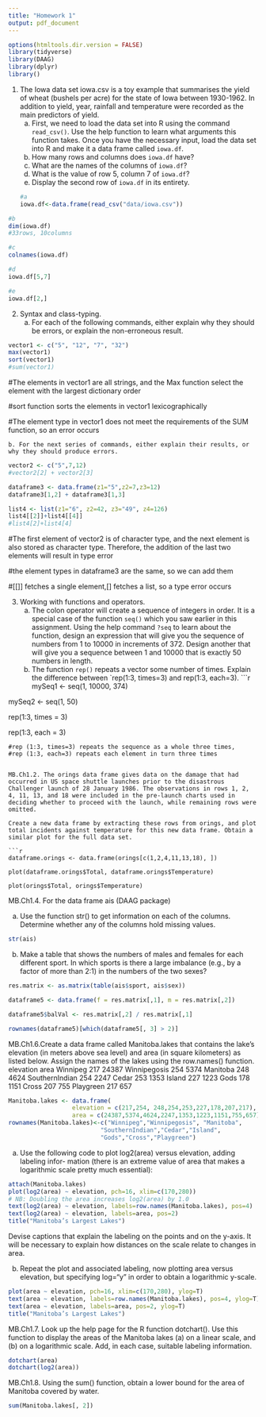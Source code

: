 ```yaml
---
title: "Homework 1"
output: pdf_document
---
```

```r
options(htmltools.dir.version = FALSE)
library(tidyverse)
library(DAAG)
library(dplyr)
library()
```

1. The Iowa data set iowa.csv is a toy example that summarises the yield of wheat (bushels per acre) for the state of Iowa between 1930-1962. In addition to yield, year, rainfall and temperature were recorded as the main predictors of yield.
    a. First, we need to load the data set into R using the command `read_csv()`. Use the help function to learn what arguments this function takes. Once you have the necessary input, load the data set into R and make it a data frame called `iowa.df`.
    b. How many rows and columns does `iowa.df` have?
    c. What are the names of the columns of `iowa.df`?
    d. What is the value of row 5, column 7 of `iowa.df`?
    e. Display the second row of `iowa.df` in its entirety.
```r
#a
iowa.df<-data.frame(read_csv("data/iowa.csv"))
```

```r
#b
dim(iowa.df)
#33rows, 10columns

#c
colnames(iowa.df)

#d
iowa.df[5,7]

#e
iowa.df[2,]
```

2. Syntax and class-typing.
    a. For each of the following commands, either explain why they should be errors, or explain the non-erroneous result.

```r
vector1 <- c("5", "12", "7", "32")
max(vector1)
sort(vector1)
#sum(vector1)
```
#The elements in vector1 are all strings, and the Max function select the element with the largest dictionary order

#sort function sorts the elements in vector1 lexicographically

#The element type in vector1 does not meet the requirements of the SUM function, so an error occurs


    b. For the next series of commands, either explain their results, or why they should produce errors.

```r
vector2 <- c("5",7,12)
#vector2[2] + vector2[3]

dataframe3 <- data.frame(z1="5",z2=7,z3=12)
dataframe3[1,2] + dataframe3[1,3]

list4 <- list(z1="6", z2=42, z3="49", z4=126)
list4[[2]]+list4[[4]]
#list4[2]+list4[4]
```

#The first element of vector2 is of character type, and the next element is also stored as character type. Therefore, the addition of the last two elements will result in type error

#the element types in dataframe3 are the same, so we can add them

#[[]] fetches a single element,[] fetches a list, so a type error occurs

3. Working with functions and operators.
    a. The colon operator will create a sequence of integers in order. It is a special case of the function `seq()` which you saw earlier in this assignment. Using the help command `?seq` to learn about the function, design an expression that will give you the sequence of numbers from 1 to 10000 in increments of 372. Design another that will give you a sequence between 1 and 10000 that is exactly 50 numbers in length.
    b. The function `rep()` repeats a vector some number of times. Explain the difference between `rep(1:3, times=3) and rep(1:3, each=3).
```r
mySeq1 <- seq(1, 10000, 374)

mySeq2 <- seq(1, 50)

rep(1:3, times = 3)

rep(1:3, each = 3)

```
#rep (1:3, times=3) repeats the sequence as a whole three times,
#rep (1:3, each=3) repeats each element in turn three times


MB.Ch1.2. The orings data frame gives data on the damage that had occurred in US space shuttle launches prior to the disastrous Challenger launch of 28 January 1986. The observations in rows 1, 2, 4, 11, 13, and 18 were included in the pre-launch charts used in deciding whether to proceed with the launch, while remaining rows were omitted.

Create a new data frame by extracting these rows from orings, and plot total incidents against temperature for this new data frame. Obtain a similar plot for the full data set.

```r
dataframe.orings <- data.frame(orings[c(1,2,4,11,13,18), ])

plot(dataframe.orings$Total, dataframe.orings$Temperature)

plot(orings$Total, orings$Temperature)

```
MB.Ch1.4. For the data frame ais (DAAG package)

(a) Use the function str() to get information on each of the columns. Determine whether any of the columns hold missing values.

```r
str(ais)
```

(b) Make a table that shows the numbers of males and females for each different sport. In which sports is there a large imbalance (e.g., by a factor of more than 2:1) in the numbers of the two sexes?

```r
res.matrix <- as.matrix(table(ais$sport, ais$sex))

dataframe5 <- data.frame(f = res.matrix[,1], m = res.matrix[,2])

dataframe5$balVal <- res.matrix[,2] / res.matrix[,1]

rownames(dataframe5)[which(dataframe5[, 3] > 2)]

```

MB.Ch1.6.Create a data frame called Manitoba.lakes that contains the lake’s elevation (in meters above sea level) and area (in square kilometers) as listed below. Assign the names of the lakes using the row.names() function.
               elevation  area
Winnipeg             217 24387
Winnipegosis         254  5374
Manitoba             248  4624
SouthernIndian       254  2247
Cedar                253  1353
Island               227  1223
Gods                 178  1151
Cross                207   755
Playgreen            217   657


```r
Manitoba.lakes <- data.frame(
                  elevation = c(217,254, 248,254,253,227,178,207,217), 
                  area = c(24387,5374,4624,2247,1353,1223,1151,755,657))
rownames(Manitoba.lakes)<-c("Winnipeg","Winnipegosis", "Manitoba",
                          "SouthernIndian","Cedar","Island",
                          "Gods","Cross","Playgreen")


```

(a) Use the following code to plot log2(area) versus elevation, adding labeling infor- mation (there is an extreme value of area that makes a logarithmic scale pretty much essential):
```r
attach(Manitoba.lakes)
plot(log2(area) ~ elevation, pch=16, xlim=c(170,280))
# NB: Doubling the area increases log2(area) by 1.0
text(log2(area) ~ elevation, labels=row.names(Manitoba.lakes), pos=4)
text(log2(area) ~ elevation, labels=area, pos=2) 
title("Manitoba’s Largest Lakes")
```
Devise captions that explain the labeling on the points and on the y-axis. It will be necessary to explain how distances on the scale relate to changes in area.

(b) Repeat the plot and associated labeling, now plotting area versus elevation, but specifying log="y" in order to obtain a logarithmic y-scale.
```r
plot(area ~ elevation, pch=16, xlim=c(170,280), ylog=T)
text(area ~ elevation, labels=row.names(Manitoba.lakes), pos=4, ylog=T)
text(area ~ elevation, labels=area, pos=2, ylog=T) 
title("Manitoba’s Largest Lakes")
```
MB.Ch1.7. Look up the help page for the R function dotchart(). Use this function to display the areas of the Manitoba lakes (a) on a linear scale, and (b) on a logarithmic scale. Add, in each case, suitable labeling information.
```r
dotchart(area)
dotchart(log2(area))
```

MB.Ch1.8. Using the sum() function, obtain a lower bound for the area of Manitoba covered by water.
```r
sum(Manitoba.lakes[, 2])

```

